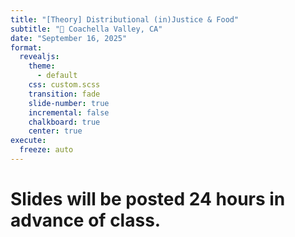 ```yaml
---
title: "[Theory] Distributional (in)Justice & Food"
subtitle: "📍 Coachella Valley, CA"
date: "September 16, 2025"
format: 
  revealjs:
    theme:
      - default
    css: custom.scss
    transition: fade
    slide-number: true
    incremental: false 
    chalkboard: true
    center: true
execute:
  freeze: auto
---
```

# Slides will be posted 24 hours in advance of class.